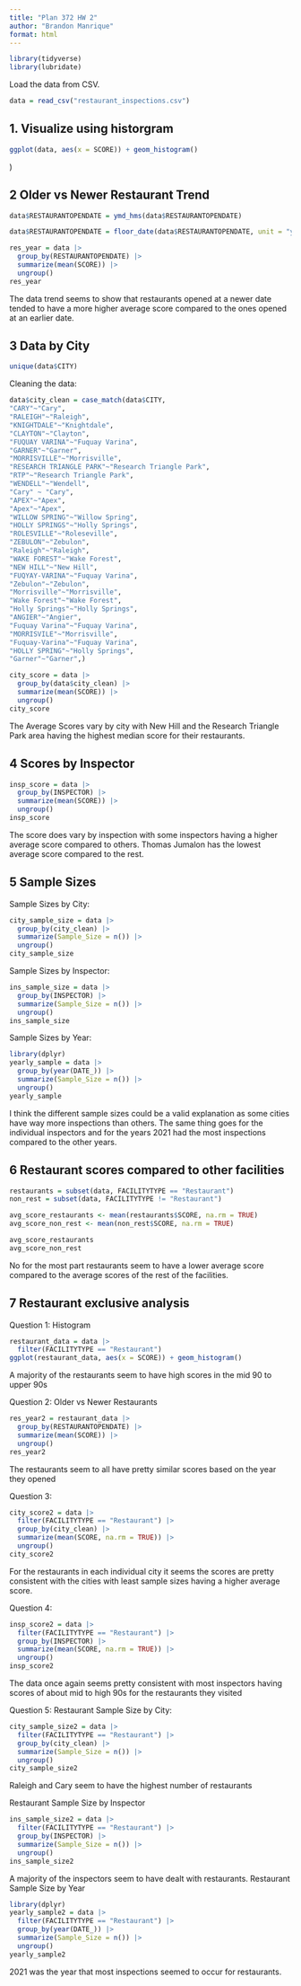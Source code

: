 ```yaml
---
title: "Plan 372 HW 2"
author: "Brandon Manrique"
format: html
---
```


```r
library(tidyverse)
library(lubridate)


```

Load the data from CSV.
```r
data = read_csv("restaurant_inspections.csv")
```

## 1. Visualize using historgram
```r
ggplot(data, aes(x = SCORE)) + geom_histogram()
```
)

## 2 Older vs Newer Restaurant Trend
```r
data$RESTAURANTOPENDATE = ymd_hms(data$RESTAURANTOPENDATE)
```

```r
data$RESTAURANTOPENDATE = floor_date(data$RESTAURANTOPENDATE, unit = "years")
```

```r
res_year = data |>
  group_by(RESTAURANTOPENDATE) |>
  summarize(mean(SCORE)) |>
  ungroup()
res_year
```
The data trend seems to show that restaurants opened at a newer date tended to have a more higher average score compared to the ones opened at an earlier date. 

## 3 Data by City
```r
unique(data$CITY)
```
Cleaning the data:
```r
data$city_clean = case_match(data$CITY, 
"CARY"~"Cary", 
"RALEIGH"~"Raleigh", 
"KNIGHTDALE"~"Knightdale", 
"CLAYTON"~"Clayton", 
"FUQUAY VARINA"~"Fuquay Varina",
"GARNER"~"Garner",
"MORRISVILLE"~"Morrisville",
"RESEARCH TRIANGLE PARK"~"Research Triangle Park",
"RTP"~"Research Triangle Park",
"WENDELL"~"Wendell",
"Cary" ~ "Cary",
"APEX"~"Apex",
"Apex"~"Apex",
"WILLOW SPRING"~"Willow Spring",
"HOLLY SPRINGS"~"Holly Springs",
"ROLESVILLE"~"Roleseville",
"ZEBULON"~"Zebulon",
"Raleigh"~"Raleigh",
"WAKE FOREST"~"Wake Forest",
"NEW HILL"~"New Hill",
"FUQYAY-VARINA"~"Fuquay Varina",
"Zebulon"~"Zebulon",
"Morrisville"~"Morrisville",
"Wake Forest"~"Wake Forest",
"Holly Springs"~"Holly Springs",
"ANGIER"~"Angier",
"Fuquay Varina"~"Fuquay Varina",
"MORRISVILE"~"Morrisville",
"Fuquay-Varina"~"Fuquay Varina",
"HOLLY SPRING"~"Holly Springs",
"Garner"~"Garner",)
```

```r
city_score = data |>
  group_by(data$city_clean) |>
  summarize(mean(SCORE)) |>
  ungroup()
city_score
```
The Average Scores vary by city with New Hill and the Research Triangle Park area having the highest median score for their restaurants. 

## 4 Scores by Inspector
```r
insp_score = data |>
  group_by(INSPECTOR) |>
  summarize(mean(SCORE)) |>
  ungroup()
insp_score
```
The score does vary by inspection with some inspectors having a higher average score compared to others. Thomas Jumalon has the lowest average score compared to the rest. 

## 5 Sample Sizes 
Sample Sizes by City:
```r
city_sample_size = data |>
  group_by(city_clean) |>
  summarize(Sample_Size = n()) |>
  ungroup()
city_sample_size
```

Sample Sizes by Inspector:
```r
ins_sample_size = data |>
  group_by(INSPECTOR) |>
  summarize(Sample_Size = n()) |>
  ungroup()
ins_sample_size
```
  
Sample Sizes by Year:
```r
library(dplyr)
yearly_sample = data |>
  group_by(year(DATE_)) |>
  summarize(Sample_Size = n()) |>
  ungroup()
yearly_sample
```
I think the different sample sizes could be a valid explanation as some cities have way more inspections than others. The same thing goes for the individual inspectors and for the years 2021 had the most inspections compared to the other years. 

## 6 Restaurant scores compared to other facilities
```r
restaurants = subset(data, FACILITYTYPE == "Restaurant")
non_rest = subset(data, FACILITYTYPE != "Restaurant")
```

```r
avg_score_restaurants <- mean(restaurants$SCORE, na.rm = TRUE)
avg_score_non_rest <- mean(non_rest$SCORE, na.rm = TRUE)

avg_score_restaurants
avg_score_non_rest
```
No for the most part restaurants seem to have a lower average score compared to the average scores of the rest of the facilities. 

## 7 Restaurant exclusive analysis
 Question 1: Histogram
```r
restaurant_data = data |>
  filter(FACILITYTYPE == "Restaurant")
ggplot(restaurant_data, aes(x = SCORE)) + geom_histogram()
```
A majority of the restaurants seem to have high scores in the mid 90 to upper 90s

Question 2: Older vs Newer Restaurants
```r
res_year2 = restaurant_data |>
  group_by(RESTAURANTOPENDATE) |>
  summarize(mean(SCORE)) |>
  ungroup()
res_year2
```
The restaurants seem to all have pretty similar scores based on the year they opened 

Question 3:
```r
city_score2 = data |>
  filter(FACILITYTYPE == "Restaurant") |>
  group_by(city_clean) |>
  summarize(mean(SCORE, na.rm = TRUE)) |>
  ungroup()
city_score2
```
For the restaurants in each individual city it seems the scores are pretty consistent with the cities with least sample sizes having a higher average score. 

Question 4:
```r
insp_score2 = data |>
  filter(FACILITYTYPE == "Restaurant") |>
  group_by(INSPECTOR) |>
  summarize(mean(SCORE, na.rm = TRUE)) |>
  ungroup()
insp_score2
```
The data once again seems pretty consistent with most inspectors having scores of about mid to high 90s for the restaurants they visited

Question 5:
Restaurant Sample Size by City:
```r
city_sample_size2 = data |>
  filter(FACILITYTYPE == "Restaurant") |>
  group_by(city_clean) |>
  summarize(Sample_Size = n()) |>
  ungroup()
city_sample_size2
```
Raleigh and Cary seem to have the highest number of restaurants 

Restaurant Sample Size by Inspector
```r
ins_sample_size2 = data |>
  filter(FACILITYTYPE == "Restaurant") |>
  group_by(INSPECTOR) |>
  summarize(Sample_Size = n()) |>
  ungroup()
ins_sample_size2
```
A majority of the inspectors seem to have dealt with restaurants.
Restaurant Sample Size by Year
```r
library(dplyr)
yearly_sample2 = data |>
  filter(FACILITYTYPE == "Restaurant") |>
  group_by(year(DATE_)) |>
  summarize(Sample_Size = n()) |>
  ungroup()
yearly_sample2
```
2021 was the year that most inspections seemed to occur for restaurants.